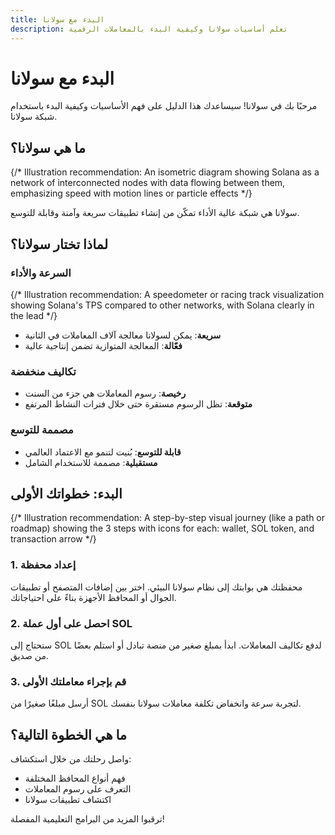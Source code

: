 ```yaml
---
title: البدء مع سولانا
description: تعلم أساسيات سولانا وكيفية البدء بالمعاملات الرقمية
---
```


# البدء مع سولانا

مرحبًا بك في سولانا! سيساعدك هذا الدليل على فهم الأساسيات وكيفية البدء باستخدام
شبكة سولانا.

## ما هي سولانا؟

{/* Illustration recommendation: An isometric diagram showing Solana as a network of interconnected nodes with data flowing between them, emphasizing speed with motion lines or particle effects */}

سولانا هي شبكة عالية الأداء تمكّن من إنشاء تطبيقات سريعة وآمنة وقابلة للتوسع.

## لماذا تختار سولانا؟

### السرعة والأداء

{/* Illustration recommendation: A speedometer or racing track visualization showing Solana's TPS compared to other networks, with Solana clearly in the lead */}

- **سريعة**: يمكن لسولانا معالجة آلاف المعاملات في الثانية
- **فعّالة**: المعالجة المتوازية تضمن إنتاجية عالية

### تكاليف منخفضة

- **رخيصة**: رسوم المعاملات هي جزء من السنت
- **متوقعة**: تظل الرسوم مستقرة حتى خلال فترات النشاط المرتفع

### مصممة للتوسع

- **قابلة للتوسع**: بُنيت لتنمو مع الاعتماد العالمي
- **مستقبلية**: مصممة للاستخدام الشامل

## البدء: خطواتك الأولى

{/* Illustration recommendation: A step-by-step visual journey (like a path or roadmap) showing the 3 steps with icons for each: wallet, SOL token, and transaction arrow */}

### 1. إعداد محفظة

محفظتك هي بوابتك إلى نظام سولانا البيئي. اختر بين إضافات المتصفح أو تطبيقات
الجوال أو المحافظ الأجهزة بناءً على احتياجاتك.

### 2. احصل على أول عملة SOL

ستحتاج إلى SOL لدفع تكاليف المعاملات. ابدأ بمبلغ صغير من منصة تبادل أو استلم
بعضًا من صديق.

### 3. قم بإجراء معاملتك الأولى

أرسل مبلغًا صغيرًا من SOL لتجربة سرعة وانخفاض تكلفة معاملات سولانا بنفسك.

## ما هي الخطوة التالية؟

واصل رحلتك من خلال استكشاف:

- فهم أنواع المحافظ المختلفة
- التعرف على رسوم المعاملات
- اكتشاف تطبيقات سولانا

ترقبوا المزيد من البرامج التعليمية المفصلة!